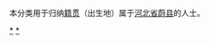 {{Catnav|頁面分類|各種主題的頁面分類|依中国各省来作的分类|各地中国人|河北人|张家口人}}
{{Catnav|頁面分類|人物|各國人物|中国人|各地中国人|河北人|张家口人}}

本分类用于归纳[[籍贯|籍贯]]（出生地）属于[[河北省|河北省]][[蔚县|蔚县]]的人士。

[[Category:张家口人|*]]
[[Category:蔚县|*]]